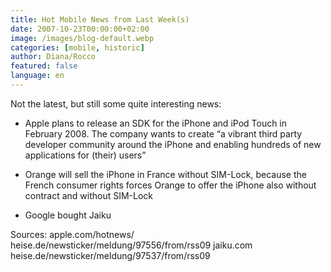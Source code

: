 ```yaml
---
title: Hot Mobile News from Last Week(s)
date: 2007-10-23T00:00:00+02:00
image: /images/blog-default.webp
categories: [mobile, historic]
author: Diana/Rocco
featured: false
language: en
---
```


<div class="entry-content">
Not the latest, but still some quite interesting news:<ul>	<li>Apple plans to release an SDK for the iPhone and iPod Touch in February 2008. The company wants to create “a vibrant third party developer community around the iPhone and enabling hundreds of new applications for (their) users”</li></ul><ul>	<li>Orange will sell the iPhone in France without SIM-Lock, because the French consumer rights forces Orange to offer the iPhone also without contract and without SIM-Lock</li></ul><ul>	<li>Google  bought Jaiku</li></ul>

Sources:apple.com/hotnews/heise.de/newsticker/meldung/97556/from/rss09jaiku.comheise.de/newsticker/meldung/97537/from/rss09
</div>

